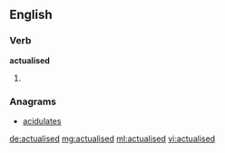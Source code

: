 ==English==

===Verb===
'''actualised'''

# {{past of|actualise}}

===Anagrams===
* [[acidulates#English|acidulates]]

[[de:actualised]]
[[mg:actualised]]
[[ml:actualised]]
[[vi:actualised]]